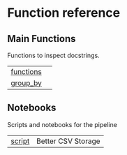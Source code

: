 # Function reference {.doc .doc-index}

## Main Functions

Functions to inspect docstrings.

| | |
| --- | --- |
| [functions](functions.qmd#functions) |  |
| [group_by](group_by.qmd#group_by) |  |

## Notebooks

Scripts and notebooks for the pipeline

| | |
| --- | --- |
| [script](script.qmd#script) | Better CSV Storage |